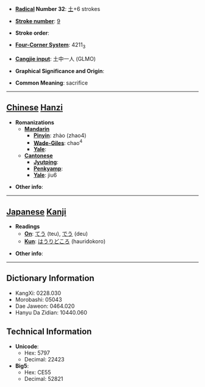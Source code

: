 * '''[[Wiktionary:Chinese radical index| Radical]] Number 32''': [[Wiktionary:Chinese radical index 土|土]]+6 strokes

* '''[[Wiktionary:Chinese total strokes index|Stroke number]]''': [[Wiktionary:Chinese total strokes index 9|9]]

* '''Stroke order''': 

* '''[[Wiktionary:Chinese four corner index|Four-Corner System]]''': 4211<sub>3</sub>

* '''[[Wiktionary:Chinese Cangjie index|Cangjie input]]''': 土中一人 (GLMO)

* '''Graphical Significance and Origin''': 

* '''Common Meaning''': sacrifice

----

== [[Chinese]] [[Hanzi]] ==

* '''Romanizations'''
** '''[[Mandarin]]'''
*** '''[[Pinyin]]''': zhào (zhao4)
*** '''[[Wade-Giles]]''': chao<sup>4</sup>
*** '''[[Yale]]''': 
** '''[[Cantonese]]'''
*** '''[[Jyutping]]''':
*** '''[[Penkyamp]]''': 
*** '''[[Yale]]''': jiu6

* '''Other info''': 

----

== [[Japanese]] [[Kanji]] ==

* '''Readings'''
** '''[[On]]''': [[てう]] (teu), [[でう]] (deu)
** '''[[Kun]]''': [[はうりどころ]] (hauridokoro)

* '''Other info''':  

----

== Dictionary Information ==

* KangXi: 0228.030
* Morobashi: 05043
* Dae Jaweon: 0464.020
* Hanyu Da Zidian: 10440.060

== Technical Information ==

* '''Unicode''':
** Hex: 5797
** Decimal: 22423
* '''Big5''':
** Hex: CE55
** Decimal: 52821